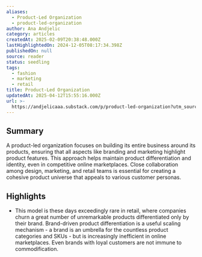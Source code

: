 ```yaml
---
aliases:
  - Product-Led Organization
  - product-led-organization
author: Ana Andjelic
category: articles
createdAt: 2025-02-09T20:38:48.000Z
lastHighlightedOn: 2024-12-05T08:17:34.398Z
publishedOn: null
source: reader
status: seedling
tags:
  - fashion
  - marketing
  - retail
title: Product-Led Organization
updatedAt: 2025-04-12T15:55:16.000Z
url: >-
  https://andjelicaaa.substack.com/p/product-led-organization?utm_source=post-email-title&publication_id=18831&post_id=146578293&utm_campaign=email-post-title&isFreemail=false&r=og9hp&triedRedirect=true&utm_medium=email
---
```

## Summary

A product-led organization focuses on building its entire business around its products, ensuring that all aspects like branding and marketing highlight product features. This approach helps maintain product differentiation and identity, even in competitive online marketplaces. Close collaboration among design, marketing, and retail teams is essential for creating a cohesive product universe that appeals to various customer personas.

## Highlights

- This model is these days exceedingly rare in retail, where companies churn a great number of unremarkable products differentiated only by their brand. Brand-driven product differentiation is a useful scaling mechanism - a brand is an umbrella for the countless product categories and SKUs - but is increasingly inefficient in online marketplaces. Even brands with loyal customers are not immune to commodification.
